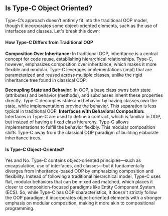 ## Is Type-C Object Oriented?
Type-C’s approach doesn’t entirely fit into the traditional OOP model, though it incorporates some object-oriented elements, such as the use of interfaces and classes. Let's break this down:

#### How Type-C Differs from Traditional OOP
**Composition Over Inheritance:** In traditional OOP, inheritance is a central concept for code reuse, establishing hierarchical relationships. Type-C, however, emphasizes composition over inheritance, which makes it more flexible and modular.
Type-C leverages implementations (impl) that are parameterized and reused across multiple classes, unlike the rigid inheritance tree found in classical OOP.

**Decoupling State and Behavior:** In OOP, a base class owns both state (attributes) and behavior (methods), and subclasses inherit these properties directly. Type-C decouples state and behavior by having classes own the state, while implementations provide the behavior. This separation is less typical in traditional OOP.
**Interfaces with Behavioral Composition:** Interfaces in Type-C are used to define a contract, which is familiar in OOP, but instead of having a fixed class hierarchy, Type-C allows implementations to fulfill the behavior flexibly. This modular composition shifts Type-C away from the classical OOP paradigm of building elaborate inheritance trees.
#### Is Type-C Object-Oriented?

Yes and No. Type-C contains object-oriented principles—such as encapsulation, use of interfaces, and classes—but it fundamentally diverges from inheritance-based OOP by emphasizing composition and flexibility.
Instead of following a traditional hierarchical model, Type-C uses flat, modular behaviors that can be mixed and matched, which places it closer to composition-focused paradigms like Entity Component System (ECS).
So, while Type-C has OOP characteristics, it doesn't strictly follow the OOP paradigm; it incorporates object-oriented elements with a stronger emphasis on modular composition, making it more akin to compositional programming.
